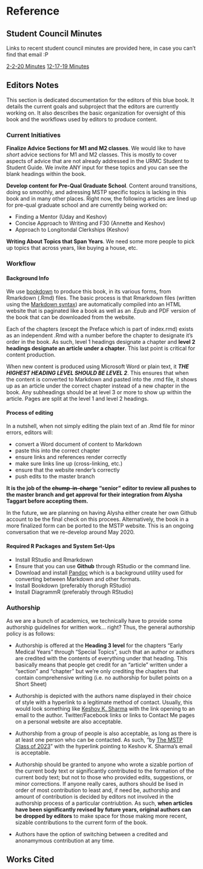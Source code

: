 # Reference {-}

## Student Council Minutes {-}

Links to recent student council minutes are provided here, in case you can't find that email :P

[2-2-20 Minutes](https://docs.google.com/document/d/1gIxQGDpXbK2rwJZiYExuOJTKea-ypwjiy4baL8bSroU)
[12-17-19 Minutes](https://docs.google.com/document/d/11KvmKkDxuw9oU082dASCgl1ZlzMjbAaCpIuSpp_nRa0/edit)


## Editors Notes {-}

This section is dedicated documentation for the editors of this blue book. It details the current goals and subproject that the editors are currently working on. It also describes the basic organization for oversight of this book and the workflows used by editors to produce content.

### Current Initiatives {-#current-inits}

**Finalize Advice Sections for M1 and M2 classes**. We would like to have *short* advice sections for M1 and M2 classes. This is mostly to cover aspects of advice that are not already addressed in the URMC Student to Student Guide. We invite ANY input for these topics and you can see the blank headings within the book. 

**Develop content for Pre-Qual Graduate School**. Content around transitions, doing so smoothly, and adressing MSTP specific topics is lacking in this book and in many other places. Right now, the following articles are lined up for pre-qual graduate school and are currently being worked on:

- Finding a Mentor (Uday and Keshov)
- Concise Approach to Writing and F30 (Annette and Keshov)
- Approach to Longitondal Clerkships (Keshov)

**Writing About Topics that Span Years**. We need some more people to pick up topics that across years, like buying a house, etc.

### Workflow {-}

#### Background Info {-}

We use [bookdown](https://bookdown.org/yihui/bookdown/) to produce this book, in its various forms, from Rmarkdown (.Rmd) files. The basic process is that Rmarkdown files (written using the [Markdown syntax](https://www.markdownguide.org/basic-syntax/)) are automatically compiled into an HTML website that is paginated like a book as well as an .Epub and PDF version of the book that can be downloaded from the website.

Each of the chapters (except the Preface which is part of index.rmd) exists as an independent .Rmd with a number before the chapter to designate it's order in the book. As such, level 1 headings designate a chapter and **level 2 headings designate an article under a chapter**. This last point is critical for content production.

When new content is produced using Microsoft Word or plain text, it ***THE HIGHEST HEADING LEVEL SHOULD BE LEVEL 2***. This ensures that when the content is converted to Markdown and pasted into the .rmd file, it shows up as an article under the correct chapter instead of a new chapter in the book. Any subheadings should be at level 3 or more to show up within the article. Pages are split at the level 1 and level 2 headings.

#### Process of editing {-}

In a nutshell, when not simply editing the plain text of an .Rmd file for minor errors, editors will:

- convert a Word document of content to Markdown
- paste this into the correct chapter
- ensure links and references render correctly
- make sure links line up (cross-linking, etc.)
- ensure that the website render's correctly
- push edits to the master branch

**It is the job of the ~~chump-in-charge~~ "senior" editor to review all pushes to the master branch and get approval for their integration from Alysha Taggart before accepting them.**

In the future, we are planning on having Alysha either create her own Github account to be the final check on this procees. Alternatively, the book in a more finalized form can be ported to the MSTP website. This is an ongoing conversation that we re-develop around May 2020.

#### Required R Packages and System Set-Ups {-}

- Install RStudio and Rmarkdown
- Ensure that you can use **Github** through RStudio or the command line.
- Download and install [Pandoc](https://pandoc.org/installing.html) which is a background utility used for converting between Markdown and other formats.
- Install Bookdown (preferably thorugh RStudio)
- Install DiagrammR (preferably through RStudio)

### Authorship {-}

As we are a bunch of academics, we technically have to provide some authorship guidelines for written work... right? Thus, the general authorship policy is as follows:

- Authorship is offered at the __Heading 3 level__ for the chapters "Early Medical Years" through "Special Topics", such that an author or authors are credited with the contents of everything under that heading. This basically means that people get credit for an "article" written under a "section" and "chapter" but we're only crediting the chapters that contain comprehensive writing (i.e. no authorship for bullet points on a Short Sheet)

- Authorship is depicted with the authors name displayed in their choice of style with a hyperlink to a legitimate method of contact. Usually, this would look something like [Keshov K. Sharma](mailto:keshov_sharma@urmc.rochester.edu) with the link opening to an email to the author. Twitter/Facebook links or links to Contact Me pages on a personal website are also acceptable.

- Authorship from a group of people is also acceptable, as long as there is at least one person who can be contacted. As such, "by [The MSTP Class of 2023](mailto:keshov_sharma@urmc.rochester.edu)" with the hyperlink pointing to Keshov K. Sharma's email is acceptable.

- Authorship should be granted to anyone who wrote a sizable portion of the current body text or significantly contributed to the formation of the current body text; but not to those who provided edits, suggestions, or minor corrections. If anyone really cares, authors should be lised in order of most contribution to least and, if need be, authorship and amount of contribution is decided by editors not involved in the authorship process of a particular contriubtion. As such, **when articles have been significantly revised by future years, original authors can be dropped by editors** to make space for those making more recent, sizable contributions to the current form of the book. 

- Authors have the option of switching between a credited and anonamymous contribution at any time. 

## Works Cited {-}
